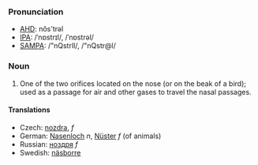 ===Pronunciation===
*[[w:AHD|AHD]]: nŏs'trəl
*[[w:IPA|IPA]]: /ˈnɒstrɪl/, /ˈnɒstrəl/
*[[w:SAMPA|SAMPA]]: /"nQstrIl/, /"nQstr@l/

===Noun===
#One of the two orifices located on the nose (or on the beak of a bird); used as a passage for air and other gases to travel the nasal passages.

====Translations====
*Czech: [[nozdra]], ''f''
*German: [[Nasenloch]] ''n'', [[Nüster]] ''f'' (of animals)
*Russian: [[ноздря]] ''f''
*Swedish: [[näsborre]]
